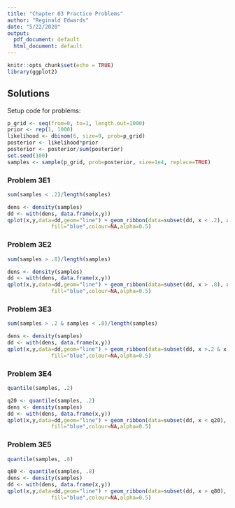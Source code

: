 ```yaml
---
title: "Chapter 03 Practice Problems"
author: "Reginald Edwards"
date: "5/22/2020"
output:
  pdf_document: default
  html_document: default
---
```


```r
knitr::opts_chunk$set(echo = TRUE)
library(ggplot2)
```

## Solutions

Setup code for problems:
```r
p_grid <- seq(from=0, to=1, length.out=1000)
prior <- rep(1, 1000)
likelihood <- dbinom(6, size=9, prob=p_grid)
posterior <- likelihood*prior
posterior <- posterior/sum(posterior)
set.seed(100)
samples <- sample(p_grid, prob=posterior, size=1e4, replace=TRUE)
```

### Problem 3E1
```r
sum(samples < .2)/length(samples)
```

```r
dens <- density(samples)
dd <- with(dens, data.frame(x,y))
qplot(x,y,data=dd,geom="line") + geom_ribbon(data=subset(dd, x < .2), aes(ymax=y),ymin=0,
              fill="blue",colour=NA,alpha=0.5)
```

### Problem 3E2
```r
sum(samples > .8)/length(samples)
```

```r
dens <- density(samples)
dd <- with(dens, data.frame(x,y))
qplot(x,y,data=dd,geom="line") + geom_ribbon(data=subset(dd, x > .8), aes(ymax=y),ymin=0,
              fill="blue",colour=NA,alpha=0.5)
```

### Problem 3E3
```r
sum(samples > .2 & samples < .8)/length(samples)
```

```r
dens <- density(samples)
dd <- with(dens, data.frame(x,y))
qplot(x,y,data=dd,geom="line") + geom_ribbon(data=subset(dd, x >.2 & x < .8), aes(ymax=y),ymin=0,
              fill="blue",colour=NA,alpha=0.5)
```

### Problem 3E4
```r
quantile(samples, .2)
```


```r
q20 <- quantile(samples, .2)
dens <- density(samples)
dd <- with(dens, data.frame(x,y))
qplot(x,y,data=dd,geom="line") + geom_ribbon(data=subset(dd, x < q20), aes(ymax=y),ymin=0,
              fill="blue",colour=NA,alpha=0.5)
```

### Problem 3E5
```r
quantile(samples, .8)
```


```r
q80 <- quantile(samples, .8)
dens <- density(samples)
dd <- with(dens, data.frame(x,y))
qplot(x,y,data=dd,geom="line") + geom_ribbon(data=subset(dd, x > q80), aes(ymax=y),ymin=0,
              fill="blue",colour=NA,alpha=0.5)
```